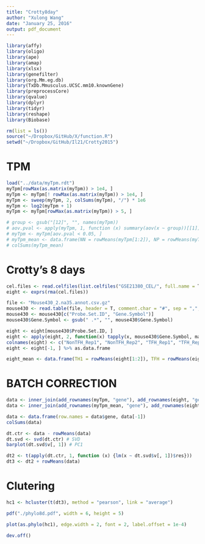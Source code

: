 ```yaml
---
title: "Crotty8day"
author: "Xulong Wang"
date: "January 25, 2016"
output: pdf_document
---
```


```r

library(affy)
library(oligo)
library(ape)
library(amap)
library(xlsx)
library(genefilter)
library(org.Mm.eg.db)
library(TxDb.Mmusculus.UCSC.mm10.knownGene)
library(preprocessCore)
library(qvalue)
library(dplyr)
library(tidyr)
library(reshape)
library(Biobase)

rm(list = ls())
source("~/Dropbox/GitHub/X/function.R")
setwd("~/Dropbox/GitHub/Il21/Crotty2015")

```

# TPM

```r

load("../data/myTpm.rdt")
myTpm[rowMax(as.matrix(myTpm)) > 1e4, ]
myTpm <- myTpm[! rowMax(as.matrix(myTpm)) > 1e4, ]
myTpm <- sweep(myTpm, 2, colSums(myTpm), "/") * 1e6 
myTpm <- log2(myTpm + 1)
myTpm <- myTpm[rowMax(as.matrix(myTpm)) > 5, ]

# group <- gsub("[12]", "", names(myTpm))
# aov.pval <- apply(myTpm, 1, function (x) summary(aov(x ~ group))[[1]][["group", "Pr(>F)"]])
# myTpm <- myTpm[aov.pval < 0.05, ]
# myTpm_mean <- data.frame(NN = rowMeans(myTpm[1:2]), NP = rowMeans(myTpm[3:4]), PP = rowMeans(myTpm[5:6]))
# colSums(myTpm_mean)

```

# Crotty's 8 days

```r

cel.files <- read.celfiles(list.celfiles("GSE21380_CEL/", full.name = T))
eight <- exprs(rma(cel.files))

file <- "Mouse430_2.na35.annot.csv.gz"
mouse430 <- read.table(file, header = T, comment.char = "#", sep = ",", stringsAsFactors = F)
mouse430 <- mouse430[c("Probe.Set.ID", "Gene.Symbol")]
mouse430$Gene.Symbol <- gsub(" .*", "", mouse430$Gene.Symbol)

eight <- eight[mouse430$Probe.Set.ID, ]
eight <- apply(eight, 2, function(x) tapply(x, mouse430$Gene.Symbol, max))
colnames(eight) <- c("NonTFH_Rep1", "NonTFH_Rep2", "TFH_Rep1", "TFH_Rep2", "GCTFH_Rep1", "GCTFH_Rep2", "Naive_CD4_T")
eight <- eight[-1, ] %>% as.data.frame

eight_mean <- data.frame(TH1 = rowMeans(eight[1:2]), TFH = rowMeans(eight[3:4]), GCTFH = rowMeans(eight[5:6]), NV = eight[7])

```

# BATCH CORRECTION

```r

data <- inner_join(add_rownames(myTpm, "gene"), add_rownames(eight, "gene"))
data <- inner_join(add_rownames(myTpm_mean, "gene"), add_rownames(eight_mean, "gene"))

data <- data.frame(row.names = data$gene, data[-1])
colSums(data)

dt.ctr <- data - rowMeans(data)
dt.svd <- svd(dt.ctr) # SVD
barplot(dt.svd$v[, 1]) # PC1

dt2 <- t(apply(dt.ctr, 1, function (x) {lm(x ~ dt.svd$v[, 1])$res})) 
dt3 <- dt2 + rowMeans(data)

```

# Clutering

```r

hc1 <- hcluster(t(dt3), method = "pearson", link = "average")

pdf("./phylo8d.pdf", width = 6, height = 5)

plot(as.phylo(hc1), edge.width = 2, font = 2, label.offset = 1e-4)

dev.off()

```
